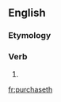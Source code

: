 ==English==

===Etymology===
{{suffix|purchase|eth|lang=en}}

===Verb===
{{head|en|verb form}}

# {{en-archaic third-person singular of|purchase}}

[[fr:purchaseth]]